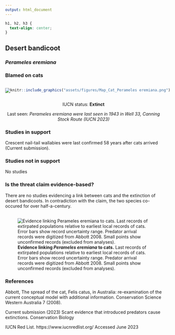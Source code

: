 ```yaml
---
output: html_document
---
```

```css
h1, h2, h3 {
  text-align: center;
}
```

## **Desert bandicoot**
### *Perameles eremiana*
### Blamed on cats

:::: {style="display: flex;"}

::: {}

[![](assets/photos/Perameles eremiana.png)](https://en.wikipedia.org/wiki/Desert_bandicoot#/media/File:Perameles_eremiana.jpg)

:::

::: {}

:::

::: {}
  ```r
  knitr::include_graphics("assets/figures/Map_Cat_Perameles eremiana.png")
  ```
:::

::::

<center>
IUCN status: **Extinct**

Last seen: *Perameles eremiana were last seen in 1943 in Well 33, Canning Stock Route (IUCN 2023)*

</center>


### Studies in support

Crescent nail-tail wallabies were last confirmed 58 years after cats arrived (Current submission).

### Studies not in support

No studies

### Is the threat claim evidence-based?

There are no studies evidencing a link between cats and the extinction of desert bandicoots. In contradiction with the claim, the two species co-occured for over half-a-century.
<br>
<br>

![**Evidence linking *Perameles eremiana* to cats.** Last records of extirpated populations relative to earliest local records of cats. Error bars show record uncertainty range. Predator arrival records were digitized from Abbott 2008. Small points show unconfirmed records (excluded from analyses).](assets/figures/Main_Evidence_Cat_Perameles eremiana.png)

### References

Abbott, The spread of the cat, Felis catus, in Australia: re-examination of the current conceptual model with additional information. Conservation Science Western Australia 7 (2008).

Current submission (2023) Scant evidence that introduced predators cause extinctions. Conservation Biology

IUCN Red List. https://www.iucnredlist.org/ Accessed June 2023

